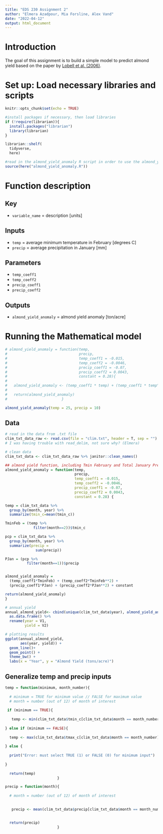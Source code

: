 ```yaml
---
title: "EDS 230 Assignment 2"
author: "Elmera Azadpour, Mia Forsline, Alex Vand"
date: "2022-04-12"
output: html_document
---
```


# Introduction 

The goal of this assignment is to build a simple model to predict almond yield based on the paper by [Lobell et al. (2006)](https://www.sciencedirect.com/science/article/pii/S016819230600308X). 

# Set up: Load necessary libraries and scripts 
```r
knitr::opts_chunk$set(echo = TRUE)

#install packages if necessary, then load libraries
if (!require(librarian)){
  install.packages("librarian")
  library(librarian)
}

librarian::shelf(
  tidyverse,
  here)

#read in the almond_yield_anomaly R script in order to use the almond_yield_anomaly() function in this RMD 
source(here("almond_yield_anomaly.R"))
```

# Function description 

## Key
- `variable_name` = description [units]


## Inputs
- `temp` = average minimum temperature in February [degrees C]
- `precip` = average precipitation in January [mm]


## Parameters
- `temp_coeff1`
- `temp_coeff2`
- `precip_coeff1`
- `precip_coeff2`


## Outputs
- `almond_yield_anomaly` = almond yield anomaly [ton/acre]


# Running the Mathematical model

```r
# almond_yield_anomaly = function(temp,
#                                 precip,
#                                 temp_coeff1 = -0.015,
#                                 temp_coeff2 = -0.0046,
#                                 precip_coeff1 = -0.07,
#                                 precip_coeff2 = 0.0043,
#                                 constant = 0.28){
#   
#   almond_yield_anomaly <- (temp_coeff1 * temp) + (temp_coeff1 * temp^2) + (precip_coeff1 * precip) + (precip_coeff2 * precip^2) + constant
#   
#   return(almond_yield_anomaly)
#                         }
```


```r
almond_yield_anomaly(temp = 25, precip = 10)
```


## Data

```r
# read in the data from .txt file
clim_txt_data_raw <- read.csv(file = "clim.txt", header = T, sep = "")
# I was having trouble with read_delim, not sure why? (Elmera)

# clean data 
clim_txt_data <- clim_txt_data_raw %>% janitor::clean_names()
```


```r
## almond yield function, including Tmin February and Total January Precip
almond_yield_anomaly = function(temp,
                                precip,
                                temp_coeff1 = -0.015,
                                temp_coeff2 = -0.0046,
                                precip_coeff1 = -0.07,
                                precip_coeff2 = 0.0043,
                                constant = 0.28) {

temp = clim_txt_data %>% 
  group_by(month, year) %>% 
  summarize(tmin_c=mean(tmin_c))

TminFeb = (temp %>% 
             filter(month==2))$tmin_c 

pcp = clim_txt_data %>% 
  group_by(month, year) %>% 
  summarize(precip =
              sum(precip))

PJan = (pcp %>% 
          filter(month==1))$precip


almond_yield_anomaly =
  (temp_coeff1*TminFeb) + (temp_coeff2*TminFeb**2) +
  (precip_coeff1*PJan) + (precip_coeff2*PJan**2) + constant

return(almond_yield_anomaly)
}

# annual yield 
annual_almond_yield<- cbind(unique(clim_txt_data$year), almond_yield_anomaly(clim_txt_data)) %>%  
  as.data.frame() %>% 
  rename(year = V1,
         yield = V2)

# plotting results
ggplot(annual_almond_yield, 
       aes(year, yield)) + 
  geom_line()+
  geom_point() +
  theme_bw() +
  labs(x = "Year", y = "Almond Yield (tons/acre)")
```



## Generalize temp and precip inputs


```r
temp = function(minimum, month_number){
  
  # minimum = TRUE for minimum value // FALSE for maximum value
  # month = number (out of 12) of month of interest
  
 if (minimum == TRUE){
   
   temp <- min(clim_txt_data$tmin_c[clim_txt_data$month == month_number])
   
} else if (minimum == FALSE){
  
  temp <- max(clim_txt_data$tmax_c[clim_txt_data$month == month_number]) 
  
} else {
  
  print("Error: must select TRUE (1) or FALSE (0) for minimum input")
  
}
  
  return(temp)
                        }
```



```r
precip = function(month){
  
  # month = number (out of 12) of month of interest
  
   
   precip <- mean(clim_txt_data$precip[clim_txt_data$month == month_number])
   
  
  return(precip)
                        }
```





